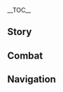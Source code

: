 {{CharacterTabs}}
{{LanguageTabs}}
__TOC__
==Story==
{{VO/Story
|character           = Wriothesley
|language            = ko
|name                = 라이오슬리

|vo_01_01_title      = 첫 만남…
|vo_01_01_subtitle   = Hello
|vo_01_01_file       = VO_{language}{character} Hello.ogg
|vo_01_01_tx         = 안녕, 여기 온 이유를 최대한 간략히 설명해 줄래? 응? 공적인 이유가 아니라고? 그게 오히려 더 긴장되는걸.<br>앉아서 자세히 설명해 봐. 참, 난 「공작」이라고 불러줘. 다들 그렇게 불러서 익숙해졌거든
|vo_01_01_rm         = 
|vo_02_01_title      = 잡담·스티커
|vo_02_01_subtitle   = Chat: Stickers
|vo_02_01_file       = VO_{language}{character} Chat - Stickers.ogg
|vo_02_01_tx         = 혹시 내 등에 멜뤼진이 그린 스티커가 붙어있으면 꼭 떼어줘
|vo_02_01_rm         = 
|vo_02_02_title      = 잡담·반려동물
|vo_02_02_subtitle   = Chat: Pets
|vo_02_02_file       = VO_{language}{character} Chat - Pets.ogg
|vo_02_02_tx         = 사무실에 반려동물을 키울까 했는데, 강아지나 고양이가 햇빛도 못 보고 사는 건 너무 불쌍해서 관뒀어
|vo_02_02_rm         = 
|vo_02_03_title      = 잡담·충고
|vo_02_03_subtitle   = Chat: Words of Advice
|vo_02_03_file       = VO_{language}{character} Chat - Words of Advice.ogg
|vo_02_03_tx         = 법을 어기지 마. 그리고 또 어떤 조언을 해줄까나? 아 그렇지, 법은 어기지 마
|vo_02_03_rm         = 
|vo_03_01_title      = 비가 올 때…
|vo_03_01_subtitle   = When It Rains
|vo_03_01_file       = VO_{language}{character} When It Rains.ogg
|vo_03_01_tx         = 비가 온다고? 괜찮아. 메로피드 요새에 비가 새면 큰일이겠지만 말이야
|vo_03_01_rm         = 
|vo_03_02_title      = 번개가 칠 때…
|vo_03_02_subtitle   = When Thunder Strikes
|vo_03_02_file       = VO_{language}{character} When Thunder Strikes.ogg
|vo_03_02_tx         = 마음이 떳떳한 자는 이런 날씨에도 평온히 잠드는 법이지
|vo_03_02_rm         = 
|vo_03_03_title      = 눈이 올 때…
|vo_03_03_subtitle   = When It Snows
|vo_03_03_file       = VO_{language}{character} When It Snows.ogg
|vo_03_03_tx         = 흠… 물의 차가움이랑은 또 다르네
|vo_03_03_rm         = 
|vo_03_04_title      = 햇살이 좋을 때…
|vo_03_04_subtitle   = When the Sun Is Out
|vo_03_04_file       = VO_{language}{character} When the Sun Is Out.ogg
|vo_03_04_tx         = 태양 아래 새로운 건 없다지만, 그래도 피크닉 하긴 좋겠네
|vo_03_04_rm         = 
|vo_04_01_title      = 아침 인사…
|vo_04_01_subtitle   = Good Morning
|vo_04_01_file       = VO_{language}{character} Good Morning.ogg
|vo_04_01_tx         = 좋은 아침. 오늘 날씨 예보는 봤어?
|vo_04_01_rm         = 
|vo_04_02_title      = 점심 인사…
|vo_04_02_subtitle   = Good Afternoon
|vo_04_02_file       = VO_{language}{character} Good Afternoon.ogg
|vo_04_02_tx         = 지금 특별 허가 식당엔 사람이 많으니까, 식사를 사무실로 보내달라고 할게
|vo_04_02_rm         = 
|vo_04_03_title      = 저녁 인사…
|vo_04_03_subtitle   = Good Evening
|vo_04_03_file       = VO_{language}{character} Good Evening.ogg
|vo_04_03_tx         = 벌써 시간이 이렇게 됐나? 좀 전에 오후 티타임을 가진 것 같았는데
|vo_04_03_rm         = 
|vo_04_04_title      = 굿나잇…
|vo_04_04_subtitle   = Good Night
|vo_04_04_file       = VO_{language}{character} Good Night.ogg
|vo_04_04_tx         = 굿나잇. 나는 조금 있다가 잘게. 이렇게 조용할 때 계산 좀 하려고 말이야
|vo_04_04_rm         = 
|vo_05_01_title      = 라이오슬리 본인에 대해·오해
|vo_05_01_subtitle   = About {character}: Misunderstanding
|vo_05_01_file       = VO_{language}{character} About {character} - Misunderstanding.ogg
|vo_05_01_tx         = 사람들은 나를 너무 무슨 신비로운 만능 인간으로 여겨. 나도 눈과 귀가 한 쌍뿐인데, 어떻게 메로피드 요새의 모든 곳을 관리하겠어?
|vo_05_01_rm         = 
|vo_05_02_title      = 라이오슬리 본인에 대해·휴식
|vo_05_02_subtitle   = About {character}: Small Breaks
|vo_05_02_quest      = Reborn in the Land of Grievances
|vo_05_02_friendship = 4
|vo_05_02_file       = VO_{language}{character} About {character} - Small Breaks.ogg
|vo_05_02_tx         = 나는 복역을 마친 자유로운 시민이니, 어디든 갈 수 있지.<br>걱정할 거 없어. 내가 물 아래에 있어야만 메로피드 요새가 잘 돌아가면, 그건 너무 불건전하잖아
|vo_05_02_rm         = 
|vo_06_01_title      = 우리에 대해·수감
|vo_06_01_subtitle   = About Us: Committing to Jail
|vo_06_01_quest      = Cataclysm's Quickening
|vo_06_01_file       = VO_{language}{character} About Us - Committing to Jail.ogg
|vo_06_01_tx         = 난 사람들의 첫인상이 수감 등록에서부터 시작되던데, 너도 예외는 아닌가 보군
|vo_06_01_rm         = 
|vo_06_02_title      = 우리에 대해·출소
|vo_06_02_subtitle   = About Us: Finishing the Jail Term
|vo_06_02_quest      = Cataclysm's Quickening
|vo_06_02_friendship = 6
|vo_06_02_file       = VO_{language}{character} About Us - Finishing the Jail Term.ogg
|vo_06_02_tx         = 이익에 얽히지 않아야 친구가 될 수 있다더라. 우리도 지금 시작하면 되겠어
|vo_06_02_rm         = 
|vo_07_01_title      = 「신의 눈」에 대해…
|vo_07_01_subtitle   = About the [[Vision]]
|vo_07_01_friendship = 4
|vo_07_01_file       = VO_{language}{character} About the Vision.ogg
|vo_07_01_tx         = 전에 일부 수감자들한테 화학 약품으로 원소를 사용하는 법을 배웠거든. 근데 「신의 눈」을 배부하는 기관이 어딘지, 이런 주제넘는 짓을 신경도 안 쓰는 것 같더라
|vo_07_01_rm         = 
|vo_07_02_title      = 하고 싶은 이야기…
|vo_07_02_subtitle   = Something to Share
|vo_07_02_file       = VO_{language}{character} Something to Share.ogg
|vo_07_02_tx         = 경비대의 손에서 어떻게 쉽게 달아나는지 알아? 자신한테 길고 어려운 이름을 지어주는 거야. 그럼 「거기 아무개, 손 들어!」 할 때 버벅거리게 되거든
|vo_07_02_rm         = 
|vo_07_03_title      = 흥미있는 일…
|vo_07_03_subtitle   = Interesting Things
|vo_07_03_file       = VO_{language}{character} Interesting Things.ogg
|vo_07_03_tx         = 「일하지 않는 자, 먹지도 말라」<br>아주 오래 전부터 메로피드 요새 벽에 써있던 말이야. 누가 시작한 건진 모르지만 물 속에선 아주 유용하게 쓰이고 있지
|vo_07_03_rm         = 
|vo_08_01_title      = 느비예트에 대해…
|vo_08_01_subtitle   = About [[Neuvillette]]
|vo_08_01_friendship = 4
|vo_08_01_file       = VO_{language}{character} About Neuvillette.ogg
|vo_08_01_tx         = 한번은 느비예트 씨가 불러서 올라간 적이 있는데, 멜모니아궁 입구 길가에서 비를 맞고 있더라고. 그래서 우산을 씌워주려 했더니 말은 고맙다고 하는데, 표정이 썩 부자연스럽더라. 아마 내가 뭔가를 방해한 모양이야
|vo_08_01_rm         = 
|vo_08_02_title      = 푸리나에 대해…
|vo_08_02_subtitle   = About [[Furina]]
|vo_08_02_quest      = Reborn in the Land of Grievances
|vo_08_02_friendship = 4
|vo_08_02_file       = VO_{language}{character} About Furina.ogg
|vo_08_02_tx         = 그때 내가 너무 빨리 죄를 인정해서 그런지, 푸리나 님은 심판에 흥미를 잃고 자리를 훌쩍 떠나셨어. 물의 신님을 실망하게 하는 건 큰일이니, 앞으로도 좋은 찻잎을 잘 챙겨드려야겠지
|vo_08_02_rm         = 
|vo_08_03_title      = 시그윈에 대해…
|vo_08_03_subtitle   = About [[Sigewinne]]
|vo_08_03_friendship = 4
|vo_08_03_file       = VO_{language}{character} About Sigewinne.ogg
|vo_08_03_tx         = 수간호사 시그윈은 의료진으로서 갖춰야 하는 모든 미덕을 갖췄어. 동료들도 하나하나 챙겨주고 말이야.<br>하지만 내 나쁜 버릇도 좀 배운 모양이야. 예를 들어 멜뤼진 친구들이랑 누가 내 물건에 더 많은 스티커를 붙일 수 있을지 내기를 하곤 하지. 응? 아니, 난 전혀 난감하지 않아
|vo_08_03_rm         = 
|vo_08_04_title      = 클로린드에 대해…
|vo_08_04_subtitle   = About [[Clorinde]]
|vo_08_04_friendship = 4
|vo_08_04_file       = VO_{language}{character} About Clorinde.ogg
|vo_08_04_tx         = 클로린드 씨는 네가 찾을 수 있는 결투 대리인 중에 최고일 거야. 안 인정할 사람이 없을걸? 아, 난 단 한 번도 그 녀석이랑 겨뤄본 적 없어. 그럴 필요가 없지
|vo_08_04_rm         = 
|vo_08_05_title      = 리니에 대해…
|vo_08_05_subtitle   = About [[Lyney]]
|vo_08_05_quest      = Cataclysm's Quickening
|vo_08_05_friendship = 4
|vo_08_05_file       = VO_{language}{character} About Lyney.ogg
|vo_08_05_tx         = 인정해. 「벽난로의 집」의 밀정을 제거한 건 일종의 도발이었어. 근데 겨우 애들 몇을 내려보내서 되려 난감했다니까? 정말 희생돼도 괜찮다고 생각한 건지, 아니면 내가 애들에게 손을 쓰지 못할 거란 걸 알고 있었던 건지… 하아
|vo_08_05_rm         = 
|vo_08_06_title      = 나비아에 대해…
|vo_08_06_subtitle   = About [[Navia]]
|vo_08_06_friendship = 4
|vo_08_06_file       = VO_{language}{character} About Navia.ogg
|vo_08_06_tx         = 메로피드 요새와 가시 장미회는 물자적인 협력을 하긴 하지만, 그뿐이야. 나비아 씨를 못 믿는 게 아니라 오히려 완전 반대지만, 서로 간섭하지 않는 게 칼라스 씨와 약속한 규칙이거든. 약속은 지켜야지
|vo_08_06_rm         = 
|vo_08_07_title      = 에밀리에 대해…
|vo_08_07_subtitle   = About [[Emilie]]
|vo_08_07_friendship = 4
|vo_08_07_file       = VO_{language}{character} About Emilie.ogg
|vo_08_07_tx         = 메로피드 요새는 그녀의 서비스가 필요하지 않을 거야. 어떤 흔적은 「실패의 교훈」으로 남긴 거니까. …향기도 흔적 중 하나잖아, 안 그래?
|vo_08_07_rm         = 
|vo_08_08_title      = 슈브르즈에 대해…
|vo_08_08_subtitle   = About [[Chevreuse]]
|vo_08_08_friendship = 4
|vo_08_08_file       = VO_{language}{character} About Chevreuse.ogg
|vo_08_08_tx         = 특별 순찰대가 손봐준 수감자들은 대부분 온순하지. 여기 대장이 아주 큰 공을 세웠어
|vo_08_08_rm         = 
|vo_09_01_title      = 라이오슬리에 대해 알기·첫 번째
|vo_09_01_subtitle   = More About {character}: I
|vo_09_01_file       = VO_{language}{character} More About {character} - 01.ogg
|vo_09_01_tx         = 이론적으로, 나를 전혀 모르는 사람이 행복한 편이야
|vo_09_01_rm         = 
|vo_09_02_title      = 라이오슬리에 대해 알기·두 번째
|vo_09_02_subtitle   = More About {character}: II
|vo_09_02_friendship = 3
|vo_09_02_file       = VO_{language}{character} More About {character} - 02.ogg
|vo_09_02_tx         = 내 몸의 흉터? 바다 괴물이 메로피드 요새를 점령하려고 들어서 그 괴물과 싸우다가 난 상처지. …당연히 가짜야, 뭘 믿고 그래
|vo_09_02_rm         = 
|vo_09_03_title      = 라이오슬리에 대해 알기·세 번째
|vo_09_03_subtitle   = More About {character}: III
|vo_09_03_friendship = 4
|vo_09_03_file       = VO_{language}{character} More About {character} - 03.ogg
|vo_09_03_tx         = 그거 알아? 수갑은 모델이 비슷하면 같은 열쇠로 열 수 있다는 거. 다만 내 건 다르지
|vo_09_03_rm         = 
|vo_09_04_title      = 라이오슬리에 대해 알기·네 번째
|vo_09_04_subtitle   = More About {character}: IV
|vo_09_04_quest      = Cataclysm's Quickening
|vo_09_04_friendship = 5
|vo_09_04_file       = VO_{language}{character} More About {character} - 04.ogg
|vo_09_04_tx         = 내 개인 능력은 사실 아주 한정적이야. 봐봐, 난 병을 고칠 줄도, 무언가를 발명할 줄도 몰라. 큰 배를 만드는 건 더 말할 것도 없지. 난 그냥 이런 일을 해줄 사람을 어디서 찾을지 알고, 그들도 마침 내 체면을 챙겨주는 것뿐이야
|vo_09_04_rm         = 
|vo_09_05_title      = 라이오슬리에 대해 알기·다섯 번째
|vo_09_05_subtitle   = More About {character}: V
|vo_09_05_quest      = Reborn in the Land of Grievances
|vo_09_05_friendship = 6
|vo_09_05_file       = VO_{language}{character} More About {character} - 05.ogg
|vo_09_05_tx         = 난 지금 생활도 괜찮다고 생각해. 하지만 내가 얻지 못한 것들, 예를 들어 평화롭고 행복한 어린 시절이나 쉽게 타인을 믿는 능력 같은 게 부러워. 이런 게 모순이라고 느끼는 사람도 있겠지만, 난 굳이 부정할 필요가 없다고 생각해. 자기 본심을 외면해서 뭐 하겠어?
|vo_09_05_rm         = 
|vo_10_01_title      = 라이오슬리의 취미…
|vo_10_01_subtitle   = {character}'s Hobbies
|vo_10_01_file       = VO_{language}{character} Hobbies.ogg
|vo_10_01_tx         = 복싱… 정도가 취미랄까? 사는 데 필요해서 배운 거지만. 넌 뭐 추천해 줄 만한 거 없어?
|vo_10_01_rm         = 
|vo_10_02_title      = 라이오슬리의 고민…
|vo_10_02_subtitle   = {character}'s Troubles
|vo_10_02_quest      = Reborn in the Land of Grievances
|vo_10_02_file       = VO_{language}{character} Troubles.ogg
|vo_10_02_tx         = 내가 폰타인 사람처럼 생기긴 했지만, 백 프로 확신할 순 없어. 역시 원시 모태 바다의 물에 뛰어들어 봐야 하나?
|vo_10_02_rm         = 
|vo_10_03_title      = 좋아하는 음식…
|vo_10_03_subtitle   = Favorite Food
|vo_10_03_file       = VO_{language}{character} Favorite Food.ogg
|vo_10_03_tx         = 커피 마실 때 우유를 넣는 걸 좋아해. 차에는 설탕 두 조각을 넣고
|vo_10_03_rm         = 
|vo_10_04_title      = 싫어하는 음식…
|vo_10_04_subtitle   = Least Favorite Food
|vo_10_04_file       = VO_{language}{character} Least Favorite Food.ogg
|vo_10_04_tx         = 수간호사가 만든 셰이크 마셔봤어? 거기선 「황폐」의 맛을… 느낄 수 있어
|vo_10_04_rm         = 
|vo_11_01_title      = 선물 획득·첫 번째
|vo_11_01_subtitle   = Receiving a Gift: I
|vo_11_01_file       = VO_{language}{character} Receiving a Gift - 01.ogg
|vo_11_01_tx         = 간이 완벽하네. 난 이런 걸 잘 못하겠더라
|vo_11_01_rm         = 
|vo_11_02_title      = 선물 획득·두 번째
|vo_11_02_subtitle   = Receiving a Gift: II
|vo_11_02_file       = VO_{language}{character} Receiving a Gift - 02.ogg
|vo_11_02_tx         = 맛있네. 다음엔 내가 사도록 하지
|vo_11_02_rm         = 
|vo_11_03_title      = 선물 획득·세 번째
|vo_11_03_subtitle   = Receiving a Gift: III
|vo_11_03_file       = VO_{language}{character} Receiving a Gift - 03.ogg
|vo_11_03_tx         = 나 차 한 잔 좀 우려올게
|vo_11_03_rm         = 
|vo_12_01_title      = 생일…
|vo_12_01_subtitle   = Birthday
|vo_12_01_file       = VO_{language}{character} Birthday.ogg
|vo_12_01_tx         = 폰타인의 아이들은 부모의 소원과 축복 속에 태어나지. 나는 이 세상에 모든 사람들이 그랬으면 좋겠어. 그거에 비하면 내 소원은 조금 보잘것없을지도 모르지.<br>아니, 네가 사고 치면 감형을 도와줄 순 없어. 그저 오늘 특별 메뉴를 준비해 줄 수 있을 뿐이지. 그러니 생일 기간에는 잠자코 있어. 그래야 물 위에서 축하해 줄 수 있으니까. 알았지?
|vo_12_01_rm         = 
|vo_13_01_title      = 돌파의 느낌·기
|vo_13_01_subtitle   = Feelings About Ascension: Intro
|vo_13_01_ascension  = 1
|vo_13_01_file       = VO_{language}{character} Feelings About Ascension - 01.ogg
|vo_13_01_tx         = 신뢰를 얻어서 영광이야
|vo_13_01_rm         = 
|vo_13_02_title      = 돌파의 느낌·승
|vo_13_02_subtitle   = Feelings About Ascension: Building Up
|vo_13_02_ascension  = 2
|vo_13_02_file       = VO_{language}{character} Feelings About Ascension - 02.ogg
|vo_13_02_tx         = 이번에 신세 진 건 꼭 갚을게
|vo_13_02_rm         = 
|vo_13_03_title      = 돌파의 느낌·전
|vo_13_03_subtitle   = Feelings About Ascension: Climax
|vo_13_03_ascension  = 4
|vo_13_03_file       = VO_{language}{character} Feelings About Ascension - 03.ogg
|vo_13_03_tx         = 하, 어째 네가 나보다 더 의기양양해 보이냐?
|vo_13_03_rm         = 
|vo_13_04_title      = 돌파의 느낌·결
|vo_13_04_subtitle   = Feelings About Ascension: Conclusion
|vo_13_04_ascension  = 6
|vo_13_04_file       = VO_{language}{character} Feelings About Ascension - 04.ogg
|vo_13_04_tx         = 난 힘과 희망의 신호가 좋아. 모든 게 잘될 거 같거든. 비관적인 게 아니라 사실을 말하는 거야. 현실은 늘 순조로울 수 없으니까. 그래도 좋은 소식은, 나쁜 일이 있을 때 우린 같은 편이라는 거야. 맞지?
|vo_13_04_rm         = 
|vo_13_04_tl         = 
}}

==Combat==
{{Combat VO
|character           = Wriothesley
|language            = ko

|skill_1_tx          = 시작하지
|skill_1_rm          = 
|skill_2_tx          = 어딜 도망가
|skill_2_rm          = 
|skill_3_tx          = 거기 잠깐 실례
|skill_3_rm          = 

|burst_1_tx          = 잘 가라고
|burst_1_rm          = 
|burst_2_tx          = 추위 조심해
|burst_2_rm          = 
|burst_3_tx          = 네 죄를 마주해라
|burst_3_rm          = 

|sprint-s_1_file     = Sprint Start 01,Sprint Start 02,Sprint Start 03

|glider_1_file       = Deploying Wind Glider 01,Deploying Wind Glider 02,Deploying Wind Glider 03

|chest_1_tx          = 안 잠겨있어? 편리하네
|chest_1_rm          = 
|chest_2_tx          = 일단 챙겨 둬. 어떻게든 쓰일 거야
|chest_2_rm          = 
|chest_3_tx          = 주인 없는 물건은 공적 재산으로 회수해야겠지만… 여긴 아무것도 없잖아, 그치?
|chest_3_rm          = 

|low-hp_1_tx         = 침착해
|low-hp_1_rm         = 
|low-hp_2_tx         = 지원 안 부르게? 그러던가
|low-hp_2_rm         = 
|low-hp_3_tx         = 기회를 봐서 움직이라고
|low-hp_3_rm         = 

|ally-low-hp_1_tx    = 물러서
|ally-low-hp_1_rm    = 
|ally-low-hp_2_tx    = 의무실에 가
|ally-low-hp_2_rm    = 

|fallen_1_tx         = 미안, 지켜내지 못했어…
|fallen_1_rm         = 
|fallen_2_tx         = 모든 걸 건 결과가…
|fallen_2_rm         = 
|fallen_3_tx         = 난 이의 없어
|fallen_3_rm         = 

|hit-l_1_tx          = 겸손하기는
|hit-l_1_rm          = 
|hit-l_2_file        = Light Hit Taken 02,Light Hit Taken 03,Light Hit Taken 04,Light Hit Taken 05,Light Hit Taken 06

|hit-h_1_file        = Heavy Hit Taken 02
|hit-h_1_tx          = …나쁘지 않네
|hit-h_1_rm          = 
|hit-h_2_file        = Heavy Hit Taken 01,Heavy Hit Taken 03,Heavy Hit Taken 04,Heavy Hit Taken 05,Heavy Hit Taken 06

|join_1_tx           = 시작하지
|join_1_rm           = 
|join_2_tx           = 외근 요청이야? 그것도 좋지
|join_2_rm           = 
|join_3_tx           = 최선을 다할게. 이긴다는 보장은 없지만
|join_3_rm           = 

|idle_1_file         = 

|atk-l_1_file        = Light Attack 06,Light Attack 01,Light Attack 02,Light Attack 03,Light Attack 04,Light Attack 05,Light Attack 07

|atk-m_1_file        = Mid Attack 01,Mid Attack 02,Mid Attack 03

|atk-h_1_file        = Heavy Attack 01,Heavy Attack 02,Heavy Attack 03

|climb_1_file        = Climbing 01,Climbing 02,Climbing 03

|climb-b_1_file      = Climbing Breath 01,Climbing Breath 02,Climbing Breath 03

|jump_1_file         = Jumping 01,Jumping 02,Jumping 03,Jumping 04,Jumping 05
}}

==Navigation==
{{Character Navbox|VO-KO}}